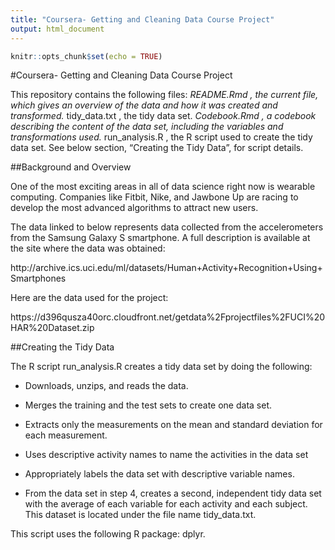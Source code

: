 ```yaml
---
title: "Coursera- Getting and Cleaning Data Course Project"
output: html_document
---
```


```r
knitr::opts_chunk$set(echo = TRUE)
```
#Coursera- Getting and Cleaning Data Course Project

This repository contains the following files: 
*README.Rmd , the current file, which gives an overview of the data and how it was created and transformed. 
*tidy_data.txt , the tidy data set. 
*Codebook.Rmd , a codebook describing the content of the data set, including the variables and transformations used. 
*run_analysis.R , the R script used to create the tidy data set. See below section, "Creating the Tidy Data", for script details. 

##Background and Overview

One of the most exciting areas in all of data science right now is wearable computing. Companies like Fitbit, Nike, and Jawbone Up are racing to develop the most advanced algorithms to attract new users. 

The data linked to below represents data collected from the accelerometers from the Samsung Galaxy S smartphone. A full description is available at the site where the data was obtained:

http://archive.ics.uci.edu/ml/datasets/Human+Activity+Recognition+Using+Smartphones

Here are the data used for the project:

https://d396qusza40orc.cloudfront.net/getdata%2Fprojectfiles%2FUCI%20HAR%20Dataset.zip


##Creating the Tidy Data 

The R script run_analysis.R creates a tidy data set by doing the following:

* Downloads, unzips, and reads the data.

* Merges the training and the test sets to create one data set.

* Extracts only the measurements on the mean and standard deviation for each measurement.

* Uses descriptive activity names to name the activities in the data set

* Appropriately labels the data set with descriptive variable names.

* From the data set in step 4, creates a second, independent tidy data set with the average of each variable for each activity and each subject. This dataset is located under the file name tidy_data.txt. 

This script uses the following R package: dplyr. 

